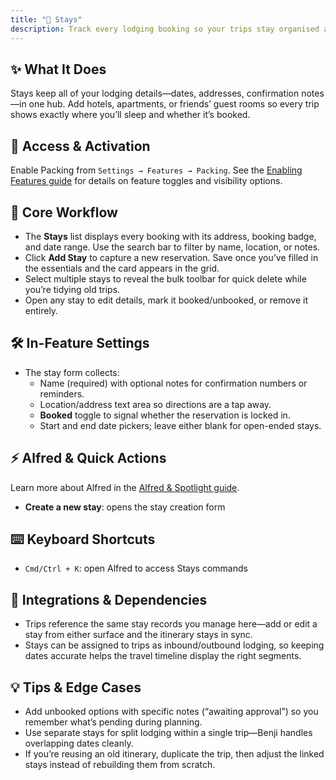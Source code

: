 ```yaml
---
title: "🏨 Stays"
description: Track every lodging booking so your trips stay organised and easy to review
---
```


## ✨ What It Does

Stays keep all of your lodging details—dates, addresses, confirmation notes—in one hub. Add hotels, apartments, or friends’ guest rooms so every trip shows exactly where you’ll sleep and whether it’s booked.

## 🚪 Access & Activation

Enable Packing from `Settings → Features → Packing`. See the [Enabling Features guide](/docs/enabling-features) for details on feature toggles and visibility options.

## 🧭 Core Workflow

- The **Stays** list displays every booking with its address, booking badge, and date range. Use the search bar to filter by name, location, or notes.
- Click **Add Stay** to capture a new reservation. Save once you’ve filled in the essentials and the card appears in the grid.
- Select multiple stays to reveal the bulk toolbar for quick delete while you’re tidying old trips.
- Open any stay to edit details, mark it booked/unbooked, or remove it entirely.

## 🛠️ In-Feature Settings

- The stay form collects:
  - Name (required) with optional notes for confirmation numbers or reminders.
  - Location/address text area so directions are a tap away.
  - **Booked** toggle to signal whether the reservation is locked in.
  - Start and end date pickers; leave either blank for open-ended stays.

## ⚡ Alfred & Quick Actions

Learn more about Alfred in the [Alfred & Spotlight guide](/docs/alfred-spotlight).

- **Create a new stay**: opens the stay creation form

## ⌨️ Keyboard Shortcuts

- `Cmd/Ctrl + K`: open Alfred to access Stays commands

## 🔗 Integrations & Dependencies

- Trips reference the same stay records you manage here—add or edit a stay from either surface and the itinerary stays in sync.
- Stays can be assigned to trips as inbound/outbound lodging, so keeping dates accurate helps the travel timeline display the right segments.

## 💡 Tips & Edge Cases

- Add unbooked options with specific notes (“awaiting approval”) so you remember what’s pending during planning.
- Use separate stays for split lodging within a single trip—Benji handles overlapping dates cleanly.
- If you’re reusing an old itinerary, duplicate the trip, then adjust the linked stays instead of rebuilding them from scratch.
